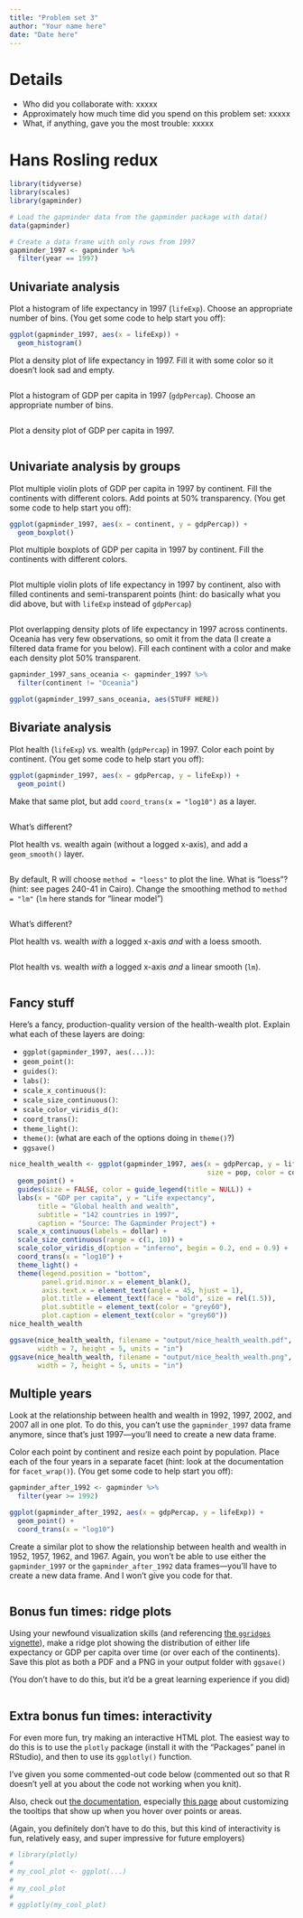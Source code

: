 ```yaml
---
title: "Problem set 3"
author: "Your name here"
date: "Date here"
---
```


# Details

- Who did you collaborate with: xxxxx
- Approximately how much time did you spend on this problem set: xxxxx
- What, if anything, gave you the most trouble: xxxxx


# Hans Rosling redux

```r
library(tidyverse)
library(scales)
library(gapminder)

# Load the gapminder data from the gapminder package with data()
data(gapminder)

# Create a data frame with only rows from 1997
gapminder_1997 <- gapminder %>%
  filter(year == 1997)
```


## Univariate analysis

Plot a histogram of life expectancy in 1997 (`lifeExp`). Choose an appropriate number of bins. (You get some code to help start you off):

```r
ggplot(gapminder_1997, aes(x = lifeExp)) +
  geom_histogram()
```

Plot a density plot of life expectancy in 1997. Fill it with some color so it doesn't look sad and empty.

```r

```

Plot a histogram of GDP per capita in 1997 (`gdpPercap`). Choose an appropriate number of bins.

```r

```

Plot a density plot of GDP per capita in 1997.

```r

```

## Univariate analysis by groups

Plot multiple violin plots of GDP per capita in 1997 by continent. Fill the continents with different colors. Add points at 50% transparency. (You get some code to help start you off):

```r
ggplot(gapminder_1997, aes(x = continent, y = gdpPercap)) +
  geom_boxplot()
```

Plot multiple boxplots of GDP per capita in 1997 by continent. Fill the continents with different colors.

```r

```

Plot multiple violin plots of life expectancy in 1997 by continent, also with filled continents and semi-transparent points (hint: do basically what you did above, but with `lifeExp` instead of `gdpPercap`)

```r

```

Plot overlapping density plots of life expectancy in 1997 across continents. Oceania has very few observations, so omit it from the data (I create a filtered data frame for you below). Fill each continent with a color and make each density plot 50% transparent.

```r
gapminder_1997_sans_oceania <- gapminder_1997 %>%
  filter(continent != "Oceania")

ggplot(gapminder_1997_sans_oceania, aes(STUFF HERE))
```

## Bivariate analysis

Plot health (`lifeExp`) vs. wealth (`gdpPercap`) in 1997. Color each point by continent. (You get some code to help start you off):

```r
ggplot(gapminder_1997, aes(x = gdpPercap, y = lifeExp)) +
  geom_point()
```

Make that same plot, but add `coord_trans(x = "log10")` as a layer.

```r

```

What's different?

Plot health vs. wealth again (without a logged x-axis), and add a `geom_smooth()` layer.

```r

```

By default, R will choose `method = "loess"` to plot the line. What is "loess"? (hint: see pages 240-41 in Cairo). Change the smoothing method to `method = "lm"` (`lm` here stands for "linear model")

```r

```

What's different?

Plot health vs. wealth *with* a logged x-axis *and* with a loess smooth.

```r

```

Plot health vs. wealth *with* a logged x-axis *and* a linear smooth (`lm`). 

```r

```


## Fancy stuff

Here's a fancy, production-quality version of the health-wealth plot. Explain what each of these layers are doing:

- `ggplot(gapminder_1997, aes(...))`: 
- `geom_point()`: 
- `guides()`: 
- `labs()`: 
- `scale_x_continuous()`: 
- `scale_size_continuous()`: 
- `scale_color_viridis_d()`:
- `coord_trans()`: 
- `theme_light()`: 
- `theme()`: (what are each of the options doing in `theme()`?)
- `ggsave()`

```r
nice_health_wealth <- ggplot(gapminder_1997, aes(x = gdpPercap, y = lifeExp, 
                                                 size = pop, color = continent)) +
  geom_point() + 
  guides(size = FALSE, color = guide_legend(title = NULL)) +
  labs(x = "GDP per capita", y = "Life expectancy",
       title = "Global health and wealth",
       subtitle = "142 countries in 1997",
       caption = "Source: The Gapminder Project") +
  scale_x_continuous(labels = dollar) +
  scale_size_continuous(range = c(1, 10)) +
  scale_color_viridis_d(option = "inferno", begin = 0.2, end = 0.9) +
  coord_trans(x = "log10") + 
  theme_light() + 
  theme(legend.position = "bottom",
        panel.grid.minor.x = element_blank(),
        axis.text.x = element_text(angle = 45, hjust = 1),
        plot.title = element_text(face = "bold", size = rel(1.5)),
        plot.subtitle = element_text(color = "grey60"),
        plot.caption = element_text(color = "grey60"))
nice_health_wealth

ggsave(nice_health_wealth, filename = "output/nice_health_wealth.pdf",
       width = 7, height = 5, units = "in")
ggsave(nice_health_wealth, filename = "output/nice_health_wealth.png",
       width = 7, height = 5, units = "in")
```


## Multiple years

Look at the relationship between health and wealth in 1992, 1997, 2002, and 2007 all in one plot. To do this, you can't use the `gapminder_1997` data frame anymore, since that's just 1997—you'll need to create a new data frame. 

Color each point by continent and resize each point by population. Place each of the four years in a separate facet (hint: look at the documentation for `facet_wrap()`). (You get some code to help start you off):

```r
gapminder_after_1992 <- gapminder %>%
  filter(year >= 1992)

ggplot(gapminder_after_1992, aes(x = gdpPercap, y = lifeExp)) +
  geom_point() + 
  coord_trans(x = "log10")
```

Create a similar plot to show the relationship between health and wealth in 1952, 1957, 1962, and 1967. Again, you won't be able to use either the `gapminder_1997` or the `gapminder_after_1992` data frames—you'll have to create a new data frame. And I won't give you code for that.

```r

```

## Bonus fun times: ridge plots

Using your newfound visualization skills (and referencing [the `ggridges` vignette](https://cran.r-project.org/web/packages/ggridges/vignettes/introduction.html)), make a ridge plot showing the distribution of either life expectancy or GDP per capita over time (or over each of the continents). Save this plot as both a PDF and a PNG in your output folder with `ggsave()`

(You don't have to do this, but it'd be a great learning experience if you did)

```r

```


## Extra bonus fun times: interactivity

For even more fun, try making an interactive HTML plot. The easiest way to do this is to use the `plotly` package (install it with the "Packages" panel in RStudio), and then to use its `ggplotly()` function.

I've given you some commented-out code below (commented out so that R doesn't yell at you about the code not working when you knit). 

Also, check out [the documentation](https://plot.ly/ggplot2/), especially [this page](https://plot.ly/ggplot2/interactive-tooltip/) about customizing the tooltips that show up when you hover over points or areas.

(Again, you definitely don't have to do this, but this kind of interactivity is fun, relatively easy, and super impressive for future employers)

```r
# library(plotly)
# 
# my_cool_plot <- ggplot(...)
#
# my_cool_plot
# 
# ggplotly(my_cool_plot)
```
